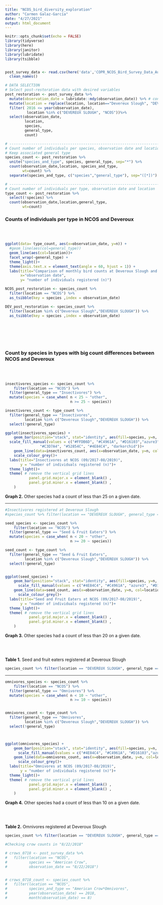 ```yaml
---
title: "NCOS_bird_diversity_exploration"
author: "Carmen Galaz-García"
date: "4/27/2021"
output: html_document
---
```


```r
knitr::opts_chunk$set(echo = FALSE)
library(tidyverse)
library(here)
library(janitor)
library(lubridate)
library(tsibble)


post_survey_data <- read.csv(here('data','COPR_NCOS_Bird_Survey_Data_Aug2017_Aug2019.csv')) %>% 
  clean_names()

```


```r
# DATA SELECTION
# Select post-restoration data with desired variables
post_restoration <- post_survey_data %>% 
  mutate(observation_date = lubridate::mdy(observation_date)) %>% # convert to date format
  mutate(location = replace(location, location=="Devereux Slough", "DEVEREUX SLOUGH")) %>% 
  filter( 2016 <= year(observation_date),
          location %in% c("DEVEREUX SLOUGH", "NCOS"))%>%                     
  select(observation_date, 
         location,
         species,
         general_type,
         count) 

# -------------------------------------------------------------------------------
# Count number of individuals per species, observation date and location
# Keep associated general type
species_count <- post_restoration %>% 
  unite("species_and_type", species, general_type, sep="*") %>% 
  count(observation_date,location, species_and_type,
        wt=count) %>% 
  separate(species_and_type, c("species","general_type"), sep="([*])") 

# -------------------------------------------------------------------------------
# Count number of individuals per type, observation date and location
type_count <- post_restoration %>% 
  select(!species) %>% 
  count(observation_date,location,general_type, 
        wt=count)

```


### Counts of individuals per type in NCOS and Deveroux

<br>
<br>

```r
ggplot(data= type_count, aes(x=observation_date, y=n)) +
  #geom_line(aes(col=general_type)) 
  geom_line(aes(col=location))+
  facet_wrap(~general_type) +
  theme_light()+
  theme(axis.text.x = element_text(angle = 60, hjust = 1)) +
  labs(title="Comparison of monthly bird counts at Deveroux Slough and NCOS \ngrouping by general type",
       x="observation date",
       y= "number of individuals registered (n)")

```

```r

NCOS_post_restoration <- species_count %>% 
  filter(location == "NCOS") %>% 
  as_tsibble(key = species ,index = observation_date)

DEV_post_restoration <- species_count %>% 
  filter(location %in% c("Devereux Slough","DEVEREUX SLOUGH")) %>% 
  as_tsibble(key = species ,index = observation_date)
```

<br>
<br>
<br>
<br>

### Count by species in types with big count differences between NCOS and Deveroux
<br>
<br>

```r
insectivores_species <- species_count %>% 
    filter(location == "NCOS") %>% 
  filter(general_type == "Insectivores") %>% 
  mutate(species = case_when( n < 25 ~ "other",
                              n >= 25 ~ species)) 

insectivores_count <- type_count %>% 
  filter(general_type == "Insectivores",
         location %in% c("Devereux Slough","DEVEREUX SLOUGH")) %>% 
  select(!general_type) 

ggplot(insectivores_species) + 
    geom_bar(position="stack", stat="identity", aes(fill=species, y=n, x=observation_date))+
  scale_fill_manual(values = c("#FFDB6D", "#C4961A", "#D16103","azure3", 
                "#C3D7A4", "#52854C", "#4E84C4", "darkorchid"))+
    geom_line(data=insectivores_count, aes(x=observation_date, y=n, col=location))+
    scale_colour_grey()+
  labs(title="Insectivores at NCOS (09/2017-08/2019)",
       y = "number of individuals registered (n)")+
  theme_light()+
  theme( # remove the vertical grid lines
           panel.grid.major.x = element_blank() ,
           panel.grid.minor.x = element_blank() ,
    )

```


**Graph 2.** Other species had a count of less than 25 on a given date.


---

```r
#Insectivores registered at Deveroux Slough
#species_count %>% filter(location == "DEVEREUX SLOUGH", general_type == "Insectivores") 
```



```r
seed_species <- species_count %>% 
    filter(location == "NCOS") %>% 
  filter(general_type == "Seed & Fruit Eaters") %>% 
  mutate(species = case_when( n < 20 ~ "other",
                              n >= 20 ~ species)) 

seed_count <- type_count %>% 
  filter(general_type == "Seed & Fruit Eaters",
         location %in% c("Devereux Slough","DEVEREUX SLOUGH")) %>% 
  select(!general_type) 


ggplot(seed_species) + 
    geom_bar(position="stack", stat="identity", aes(fill=species, y=n, x=observation_date))+
      scale_fill_manual(values = c("#4E84C4", "#C4961A", "azure3", "#D16103","#C3D7A4"))+
    geom_line(data=seed_count, aes(x=observation_date, y=n, col=location))+
      scale_colour_grey()+
  labs(title="Seed and Fruit Eaters at NCOS (09/2017-08/2019)",
       y = "number of individuals registered (n)")+
  theme_light()+
  theme( # remove the vertical grid lines
           panel.grid.major.x = element_blank() ,
           panel.grid.minor.x = element_blank() ,
    )

```

**Graph 3.** Other species had a count of less than 20 on a given date.

<br>
<br>

**Table 1.** Seed and fruit eaters registered at Deveroux Slough
```r
species_count %>% filter(location == "DEVEREUX SLOUGH", general_type == "Seed & Fruit Eaters") 
```

---

```r

omnivores_species <- species_count %>% 
    filter(location == "NCOS") %>% 
  filter(general_type == "Omnivores") %>% 
  mutate(species = case_when( n < 10 ~ "other",
                              n >= 10 ~ species)) 


omnivores_count <- type_count %>% 
  filter(general_type == "Omnivores",
         location %in% c("Devereux Slough","DEVEREUX SLOUGH")) %>% 
  select(!general_type) 



ggplot(omnivores_species) + 
    geom_bar(position="stack", stat="identity", aes(fill=species, y=n, x=observation_date))+
      scale_fill_manual(values = c("#4E84C4", "#C4961A", "#D16103","azure3"))+
    geom_line(data=omnivores_count, aes(x=observation_date, y=n, col=location))+
      scale_colour_grey()+
  labs(title="Omnivores at NCOS (09/2017-08/2019)",
       y = "number of individuals registered (n)")+
  theme_light()+
  theme( # remove the vertical grid lines
           panel.grid.major.x = element_blank() ,
           panel.grid.minor.x = element_blank() ,
    )

```

**Graph 4.** Other species had a count of less than 10 on a given date.

<br>
<br>

**Table 2.**  Omnivores registered at Deveroux Slough
```r
species_count %>% filter(location == "DEVEREUX SLOUGH", general_type == "Omnivores") 
```

```r

#Checking crow counts in "8/22/2018"

# crows_0718 <- post_survey_data %>% 
#   filter(location == "NCOS", 
#          species == "American Crow",
#          observation_date == "8/22/2018")


# crows_0718_count <- species_count %>% 
#   filter(location == "NCOS", 
#          species_and_type == "American Crow*Omnivores",
#          year(observation_date) == 2018,
#          month(observation_date) == 8)
```

